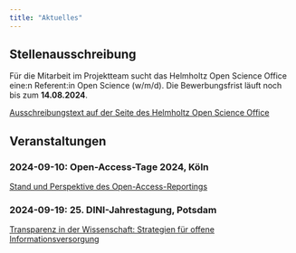 ```yaml
---
title: "Aktuelles"
---
```


## Stellenausschreibung

Für die Mitarbeit im Projektteam sucht das Helmholtz Open Science Office eine:n Referent:in Open Science (w/m/d). Die Bewerbungsfrist läuft noch bis zum **14.08.2024**.

[Ausschreibungstext auf der Seite des Helmholtz Open Science Office](https://www.gfz-potsdam.de/karriere/stellenangebote/details/9582)

## Veranstaltungen

### 2024-09-10: Open-Access-Tage 2024, Köln

[Stand und Perspektive des Open-Access-Reportings](https://open-access-tage.de/open-access-tage-2024-koeln/koeln/programm/dienstag-10092024)

### 2024-09-19: 25. DINI-Jahrestagung, Potsdam

[Transparenz in der Wissenschaft: Strategien für offene Informationsversorgung](https://dini.de/fileadmin/jahrestagungen/2024/Abstract_DINI-Jahrestagung_2024-1.pdf)

